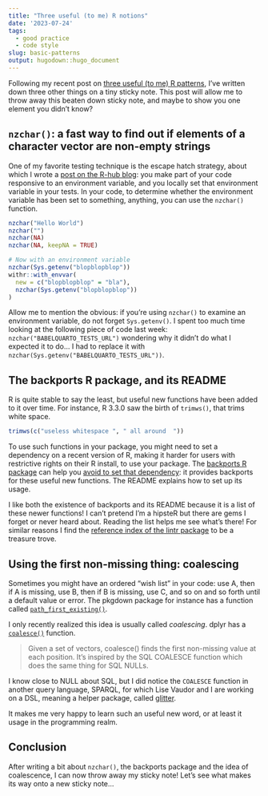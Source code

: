 ```yaml
---
title: "Three useful (to me) R notions"
date: '2023-07-24'
tags:
  - good practice
  - code style
slug: basic-patterns
output: hugodown::hugo_document
---
```


Following my recent post on [three useful (to me) R patterns](/2023/06/06/basic-patterns/), I've written down three other things on a tiny sticky note.
This post will allow me to throw away this beaten down sticky note, and maybe to show you one element you didn't know?

[^three]: I am aware that the idea of "three things" can remind of Nick Tierney's ["Just three things" format](https://www.njtierney.com/post/2019/02/18/announcing-jtt/). What a nice idea of his and Karthik Ram's.

## `nzchar()`: a fast way to find out if elements of a character vector are non-empty strings

One of my favorite testing technique is the escape hatch strategy, about which I wrote a [post on the R-hub blog](https://blog.r-hub.io/2023/01/23/code-switch-escape-hatch-test/): you make part of your code responsive to an environment variable, and you locally set that environment variable in your tests.
In your code, to determine whether the environment variable has been set to something, anything, you can use the `nzchar()` function.

```r
nzchar("Hello World")
nzchar("")
nzchar(NA)
nzchar(NA, keepNA = TRUE)

# Now with an environment variable
nzchar(Sys.getenv("blopblopblop"))
withr::with_envvar(
  new = c("blopblopblop" = "bla"),
  nzchar(Sys.getenv("blopblopblop"))
)
```

Allow me to mention the obvious: if you're using `nzchar()` to examine an environment variable, do not forget `Sys.getenv()`.
I spent too much time looking at the following piece of code last week: `nzchar("BABELQUARTO_TESTS_URL")` wondering why it didn't do what I expected it to do... I had to replace it with `nzchar(Sys.getenv("BABELQUARTO_TESTS_URL"))`.

## The backports R package, and its README

R is quite stable to say the least, but useful new functions have been added to it over time.
For instance, R 3.3.0 saw the birth of `trimws()`, that trims white space.

```r
trimws(c("useless whitespace ", " all around  "))
```

To use such functions in your package, you might need to set a dependency on a recent version of R, making it harder for users with restrictive rights on their R install, to use your package.
The [backports R package](https://github.com/r-lib/backports) can help you [avoid to set that dependency](https://blog.r-hub.io/2022/09/12/r-dependency/): it provides backports for these useful new functions.
The README explains how to set up its usage.

I like both the existence of backports and its README because it is a list of these newer functions!
I can't pretend I'm a hipsteR but there are gems I forget or never heard about.
Reading the list helps me see what's there!
For similar reasons I find the [reference index of the lintr package](https://lintr.r-lib.org/reference/index.html) to be a treasure trove.

## Using the first non-missing thing: coalescing

Sometimes you might have an ordered "wish list" in your code: use A, then if A is missing, use B, then if B is missing, use C, and so on and so forth until a default value or error.
The pkgdown package for instance has a function called [`path_first_existing()`](https://github.com/r-lib/pkgdown/blob/c9206802f2888992de92aa41f517ba7812f05331/R/utils-fs.R#L75).

I only recently realized this idea is usually called _coalescing_. 
dplyr has a [`coalesce()`](https://dplyr.tidyverse.org/reference/coalesce.html) function.

> Given a set of vectors, coalesce() finds the first non-missing value at each position. It's inspired by the SQL COALESCE function which does the same thing for SQL NULLs.

I know close to NULL about SQL, but I did notice the `COALESCE` function in another query language, SPARQL, for which Lise Vaudor and I are working on a DSL, meaning a helper package, called [glitter](https://lvaudor.github.io/glitter/).

It makes me very happy to learn such an useful new word, or at least it usage in the programming realm.

## Conclusion

After writing a bit about `nzchar()`, the backports package and the idea of coalescence, I can now throw away my sticky note!
Let's see what makes its way onto a new sticky note...